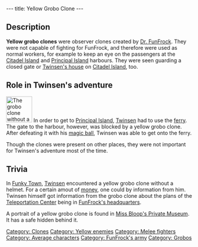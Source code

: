 ---
title: Yellow Grobo Clone
---

{{Enemy|
Name=Yellow grobo clone|
Image=lba_ingame_yellow_groboclone.jpg|
Level=Yellow|
Reaction=Move sideways|
Recovery=0.7 seconds|
Rate=2 seconds|
Damage=8%|
Range=Melee|
Speed=14.4 kph average; 18 maximum}}

{{Quote|
Quote=You need a ticket to board the ferry. You can buy one next door.|
Character=A yellow grobo clone at the [[Citadel Island harbour]]}}

== Description ==
'''Yellow grobo clones''' were observer clones created by [[Dr. FunFrock]]. They were not capable of fighting for FunFrock, and therefore were used as normal workers, for example to keep an eye on the passengers at the [[Citadel Island harbour|Citadel Island]] and [[Principal Island harbour|Principal Island]] harbours. They were seen guarding a closed gate or [[Twinsen's house]] on [[Citadel Island]], too.

== Role in Twinsen's adventure ==
[[Image:Grclone.gif|right|70px|frame|The grobo clone without a helmet]]
In order to get to [[Principal Island]], [[Twinsen]] had to use the [[ferry]]. The gate to the harbour, however, was blocked by a yellow grobo clone. After defeating it with his [[magic ball]], Twinsen was able to get onto the ferry.

Though the clones were present on other places, they were not important for Twinsen's adventure most of the time.

== Trivia ==
In [[Funky Town]], [[Twinsen]] encountered a yellow grobo clone without a helmet. For a certain amout of [[Kash|money]], one could by information from him. Twinsen himself got information from the grobo clone about the plans of the [[Teleportation Center]] being in [[FunFrock's headquarters]].

A portrait of a yellow grobo clone is found in [[Miss Bloop's Private Museum]]. It has a safe hidden behind it.

[[Category: Clones]]
[[Category: Yellow enemies]]
[[Category: Melee fighters]]
[[Category: Average characters]]
[[Category: FunFrock's army]]
[[Category: Grobos]]